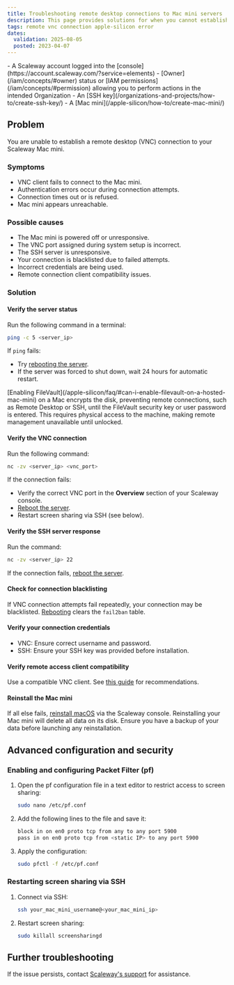 ```yaml
---
title: Troubleshooting remote desktop connections to Mac mini servers
description: This page provides solutions for when you cannot establish a remote desktop connection to your Mac mini.
tags: remote vnc connection apple-silicon error
dates:
  validation: 2025-08-05
  posted: 2023-04-07
---
```



<Requirements />
- A Scaleway account logged into the [console](https://account.scaleway.com/?service=elements)
- [Owner](/iam/concepts/#owner) status or [IAM permissions](/iam/concepts/#permission) allowing you to perform actions in the intended Organization
- An [SSH key](/organizations-and-projects/how-to/create-ssh-key/)
- A [Mac mini](/apple-silicon/how-to/create-mac-mini/)

## Problem
You are unable to establish a remote desktop (VNC) connection to your Scaleway Mac mini.

### Symptoms
- VNC client fails to connect to the Mac mini.
- Authentication errors occur during connection attempts.
- Connection times out or is refused.
- Mac mini appears unreachable.

### Possible causes
- The Mac mini is powered off or unresponsive.
- The VNC port assigned during system setup is incorrect.
- The SSH server is unresponsive.
- Your connection is blacklisted due to failed attempts.
- Incorrect credentials are being used.
- Remote connection client compatibility issues.

### Solution

#### Verify the server status
Run the following command in a terminal:
```sh
ping -c 5 <server_ip>
```
If `ping` fails:
- Try [rebooting the server](/apple-silicon/how-to/reboot-mac-mini/).
- If the server was forced to shut down, wait 24 hours for automatic restart.

<Message type="important">
  [Enabling FileVault](/apple-silicon/faq/#can-i-enable-filevault-on-a-hosted-mac-mini) on a Mac encrypts the disk, preventing remote connections, such as Remote Desktop or SSH, until the FileVault security key or user password is entered. This requires physical access to the machine, making remote management unavailable until unlocked.
</Message>

#### Verify the VNC connection
Run the following command:
```sh
nc -zv <server_ip> <vnc_port>
```
If the connection fails:
- Verify the correct VNC port in the **Overview** section of your Scaleway console.
- [Reboot the server](/apple-silicon/how-to/reboot-mac-mini/).
- Restart screen sharing via SSH (see below).

#### Verify the SSH server response
Run the command:
```sh
nc -zv <server_ip> 22
```
If the connection fails, [reboot the server](/apple-silicon/how-to/reboot-mac-mini/).

#### Check for connection blacklisting
If VNC connection attempts fail repeatedly, your connection may be blacklisted. [Rebooting](/apple-silicon/how-to/reboot-mac-mini/) clears the `fail2ban` table.

#### Verify your connection credentials
- VNC: Ensure correct username and password.
- SSH: Ensure your SSH key was provided before installation.

#### Verify remote access client compatibility
Use a compatible VNC client. See [this guide](/apple-silicon/how-to/access-remote-desktop-mac-mini/#comparison-matrix-of-remote-desktop-clients) for recommendations.

#### Reinstall the Mac mini
If all else fails, [reinstall macOS](/apple-silicon/how-to/reinstall-mac-mini/) via the Scaleway console. 
<Message type="important">
  Reinstalling your Mac mini will delete all data on its disk. Ensure you have a backup of your data before launching any reinstallation.
</Message>

## Advanced configuration and security

### Enabling and configuring Packet Filter (pf)
1. Open the pf configuration file in a text editor to restrict access to screen sharing:
    ```sh
    sudo nano /etc/pf.conf
    ```
2. Add the following lines to the file and save it:
    ```sh
    block in on en0 proto tcp from any to any port 5900
    pass in on en0 proto tcp from <static IP> to any port 5900
    ```
3. Apply the configuration:
    ```sh
    sudo pfctl -f /etc/pf.conf
    ```

### Restarting screen sharing via SSH
1. Connect via SSH:
    ```sh
    ssh your_mac_mini_username@<your_mac_mini_ip>
    ```
2. Restart screen sharing:
    ```sh
    sudo killall screensharingd
    ```

## Further troubleshooting
If the issue persists, contact [Scaleway's support](https://account.scaleway.com/?service=elementssupport) for assistance.
